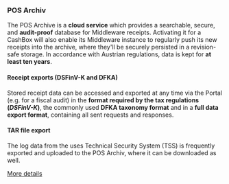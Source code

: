 ### POS Archiv

The POS Archive is a **cloud service** which provides a searchable, secure, and **audit-proof** database for Middleware receipts. Activating it for a CashBox will also enable its Middleware instance to regularly push its new receipts into the archive, where they'll be securely persisted in a revision-safe storage. In accordance with Austrian regulations, data is kept for **at least ten years**.

#### Receipt exports (DSFinV-K and DFKA)
Stored receipt data can be accessed and exported at any time via the Portal (e.g. for a fiscal audit) in the **format required by the tax regulations (_DSFinV-K_)**, the commonly used **DFKA taxonomy format** and in a **full data export format**, containing all sent requests and responses.

#### TAR file export
The log data from the uses Technical Security System (TSS) is frequently exported and uploaded to the POS Archiv, where it can be downloaded as well.

[More details](https://fiskaltrust.de/produkte/)
